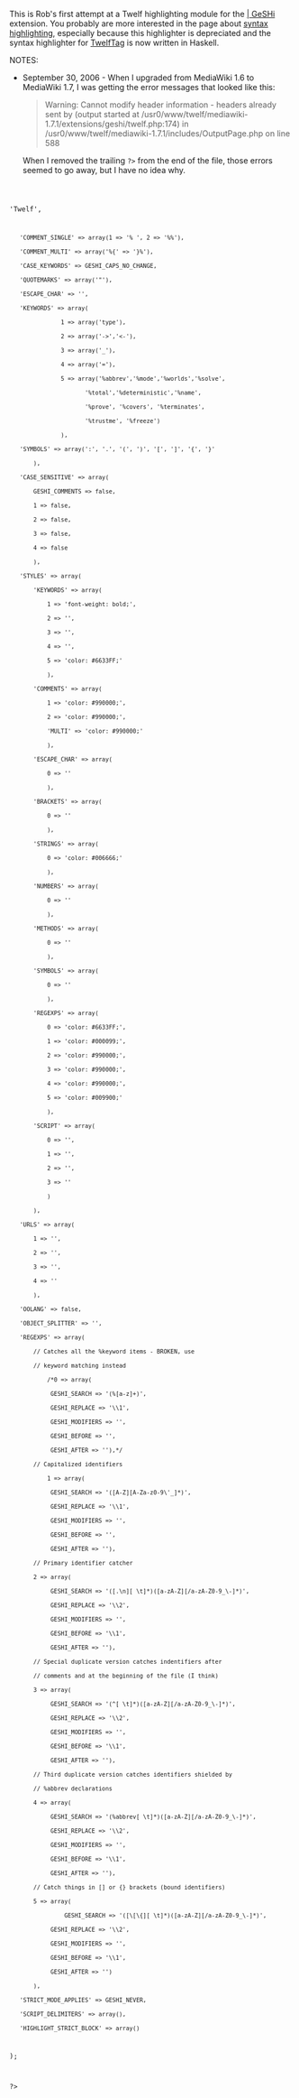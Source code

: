 This is Rob's first attempt at a Twelf highlighting module for the [http://qbnz.com/highlighter/ | GeSHi] extension. You probably are more interested in the page about [[The Twelf Project:Syntax Highlighting | syntax highlighting]], especially because this highlighter is depreciated and the syntax highlighter for [[Project:TwelfTag|TwelfTag]] is now written in Haskell.

NOTES:

* September 30, 2006 - When I upgraded from MediaWiki 1.6 to MediaWiki 1.7, I was getting the error messages that looked like this: <blockquote>Warning: Cannot modify header information - headers already sent by (output started at /usr0/www/twelf/mediawiki-1.7.1/extensions/geshi/twelf.php:174) in /usr0/www/twelf/mediawiki-1.7.1/includes/OutputPage.php on line 588</blockquote> When I removed the trailing <tt>?></tt> from the end of the file, those errors seemed to go away, but I have no idea why.

<code php><?php
/*******************************************************************************
 * twelf.php
 * --------
 * Author: Robert Simmons (http://www.cs.cmu.edu/~rjsimmon/)
 * Copyright: (c) 2006 Robert Simmons (http://www.cs.cmu.edu/~rjsimmon/)
 * Release version: 1.0.0
 * Date Started: 2006/09/02
 * Last Modified: 2006/09/02
 *
 * Twelf language file for GeSHi.
 *
 * CHANGES
 * -------
 * 2004/07/14 (1.0.0)
 *  -  First Release
 *
 * TODO
 * ----
 *******************************************************************************
 *
 *     This file is part of GeSHi.
 *
 *   GeSHi is free software; you can redistribute it and/or modify
 *   it under the terms of the GNU General Public License as published by
 *   the Free Software Foundation; either version 2 of the License, or
 *   (at your option) any later version.
 *
 *   GeSHi is distributed in the hope that it will be useful,
 *   but WITHOUT ANY WARRANTY; without even the implied warranty of
 *   MERCHANTABILITY or FITNESS FOR A PARTICULAR PURPOSE.  See the
 *   GNU General Public License for more details.
 *
 *   You should have received a copy of the GNU General Public License
 *   along with GeSHi; if not, write to the Free Software
 *   Foundation, Inc., 59 Temple Place, Suite 330, Boston, MA  02111-1307  USA
 *
 ******************************************************************************/
 
$language_data = array (
	'LANG_NAME' => 'Twelf',
	'COMMENT_SINGLE' => array(1 => '% ', 2 => '%%'),
	'COMMENT_MULTI' => array('%{' => '}%'),
	'CASE_KEYWORDS' => GESHI_CAPS_NO_CHANGE,
	'QUOTEMARKS' => array('"'),
	'ESCAPE_CHAR' => '',
	'KEYWORDS' => array(
			    1 => array('type'),
			    2 => array('->','<-'),
			    3 => array('_'),
			    4 => array('='),
			    5 => array('%abbrev','%mode','%worlds','%solve',
				       '%total','%deterministic','%name',
				       '%prove', '%covers', '%terminates',
				       '%trustme', '%freeze') 
			    ), 
	'SYMBOLS' => array(':', '.', '(', ')', '[', ']', '{', '}'
		),
	'CASE_SENSITIVE' => array(
		GESHI_COMMENTS => false,
		1 => false,
		2 => false,
		3 => false,
		4 => false
		),
	'STYLES' => array(
		'KEYWORDS' => array(
			1 => 'font-weight: bold;',
			2 => '',
			3 => '',
			4 => '',
			5 => 'color: #6633FF;'
			),
		'COMMENTS' => array(
			1 => 'color: #990000;',
			2 => 'color: #990000;',
			'MULTI' => 'color: #990000;'
			),
		'ESCAPE_CHAR' => array(
			0 => ''
			),
		'BRACKETS' => array(
			0 => ''
			),
		'STRINGS' => array(
			0 => 'color: #006666;'
			),
		'NUMBERS' => array(
			0 => ''
			),
		'METHODS' => array(
			0 => ''
			),
		'SYMBOLS' => array(
			0 => ''
			),
		'REGEXPS' => array(
			0 => 'color: #6633FF;',
			1 => 'color: #000099;',
			2 => 'color: #990000;',
			3 => 'color: #990000;',
			4 => 'color: #990000;',
			5 => 'color: #009900;'
			),
		'SCRIPT' => array(
			0 => '',
			1 => '',
			2 => '',
			3 => ''
			)
		),
	'URLS' => array(
		1 => '',
		2 => '',
		3 => '',
		4 => ''
		),
	'OOLANG' => false,
	'OBJECT_SPLITTER' => '',
	'REGEXPS' => array(
		// Catches all the %keyword items - BROKEN, use 
		// keyword matching instead
      		/*0 => array(
		     GESHI_SEARCH => '(%[a-z]+)',
		     GESHI_REPLACE => '\\1',
		     GESHI_MODIFIERS => '',
		     GESHI_BEFORE => '',
		     GESHI_AFTER => ''),*/
		// Capitalized identifiers
      		1 => array(
		     GESHI_SEARCH => '([A-Z][A-Za-z0-9\'_]*)',
		     GESHI_REPLACE => '\\1',
		     GESHI_MODIFIERS => '',
		     GESHI_BEFORE => '',
		     GESHI_AFTER => ''),
		// Primary identifier catcher
		2 => array(
		     GESHI_SEARCH => '([.\n][ \t]*)([a-zA-Z][/a-zA-Z0-9_\-]*)',
		     GESHI_REPLACE => '\\2',
		     GESHI_MODIFIERS => '',
		     GESHI_BEFORE => '\\1',
		     GESHI_AFTER => ''),
		// Special duplicate version catches indentifiers after
		// comments and at the beginning of the file (I think)
		3 => array(
		     GESHI_SEARCH => '(^[ \t]*)([a-zA-Z][/a-zA-Z0-9_\-]*)',
		     GESHI_REPLACE => '\\2',
		     GESHI_MODIFIERS => '',
		     GESHI_BEFORE => '\\1',
		     GESHI_AFTER => ''),
		// Third duplicate version catches identifiers shielded by
		// %abbrev declarations
		4 => array(
		     GESHI_SEARCH => '(%abbrev[ \t]*)([a-zA-Z][/a-zA-Z0-9_\-]*)',
		     GESHI_REPLACE => '\\2',
		     GESHI_MODIFIERS => '',
		     GESHI_BEFORE => '\\1',
		     GESHI_AFTER => ''),
		// Catch things in [] or {} brackets (bound identifiers)
		5 => array(
	             GESHI_SEARCH => '([\[\{][ \t]*)([a-zA-Z][/a-zA-Z0-9_\-]*)',
		     GESHI_REPLACE => '\\2',
		     GESHI_MODIFIERS => '',
		     GESHI_BEFORE => '\\1',
		     GESHI_AFTER => '')		
		),
	'STRICT_MODE_APPLIES' => GESHI_NEVER,
	'SCRIPT_DELIMITERS' => array(),
	'HIGHLIGHT_STRICT_BLOCK' => array()
);
 
?></code>